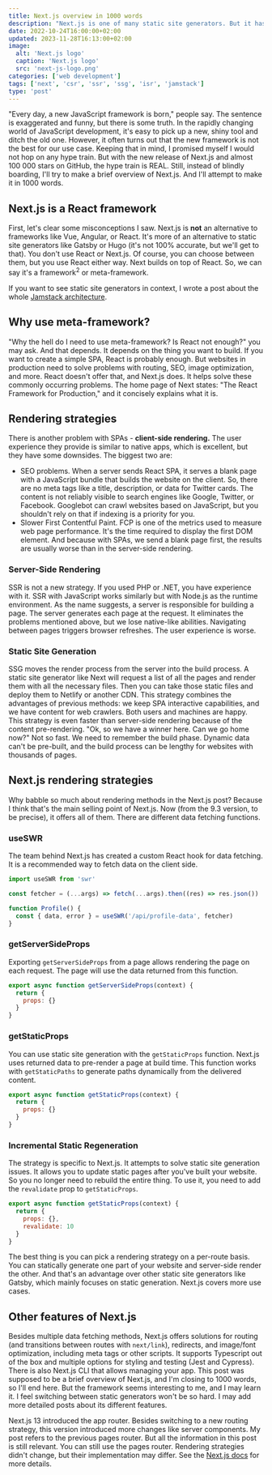 ```yaml
---
title: Next.js overview in 1000 words
description: "Next.js is one of many static site generators. But it has one feature that stands out from the competition. In this brief overview, I'll try to describe it."
date: 2022-10-24T16:00:00+02:00
updated: 2023-11-28T16:13:00+02:00
image:
  alt: 'Next.js logo'
  caption: 'Next.js logo'
  src: 'next-js-logo.png'
categories: ['web development']
tags: ['next', 'csr', 'ssr', 'ssg', 'isr', 'jamstack']
type: 'post'
---
```


"Every day, a new JavaScript framework is born," people say. The sentence is exaggerated and funny, but there is some truth. In the rapidly changing world of JavaScript development, it's easy to pick up a new, shiny tool and ditch the old one. However, it often turns out that the new framework is not the best for our use case. Keeping that in mind, I promised myself I would not hop on any hype train. But with the new release of Next.js and almost 100 000 stars on GitHub, the hype train is REAL. Still, instead of blindly boarding, I'll try to make a brief overview of Next.js. And I'll attempt to make it in 1000 words.

## Next.js is a React framework

First, let's clear some misconceptions I saw. Next.js is **not** an alternative to frameworks like Vue, Angular, or React. It's more of an alternative to static site generators like Gatsby or Hugo (it's not 100% accurate, but we'll get to that). You don't use React or Next.js. Of course, you can choose between them, but you use React either way. Next builds on top of React. So, we can say it's a framework<sup>2</sup> or meta-framework.

<Callout variant="info">

If you want to see static site generators in context, I wrote a post about the whole [Jamstack architecture](/blog/jamstack-what-why-how/).

</Callout>

## Why use meta-framework?

"Why the hell do I need to use meta-framework? Is React not enough?" you may ask. And that depends. It depends on the thing you want to build. If you want to create a simple SPA, React is probably enough. But websites in production need to solve problems with routing, SEO, image optimization, and more. React doesn't offer that, and Next.js does. It helps solve these commonly occurring problems. The home page of Next states: "The React Framework for Production," and it concisely explains what it is.

## Rendering strategies

There is another problem with SPAs - **client-side rendering.** The user experience they provide is similar to native apps, which is excellent, but they have some downsides. The biggest two are:

- SEO problems. When a server sends React SPA, it serves a blank page with a JavaScript bundle that builds the website on the client. So, there are no meta tags like a title, description, or data for Twitter cards. The content is not reliably visible to search engines like Google, Twitter, or Facebook. Googlebot can crawl websites based on JavaScript, but you shouldn't rely on that if indexing is a priority for you.
- Slower First Contentful Paint. FCP is one of the metrics used to measure web page performance. It's the time required to display the first DOM element. And because with SPAs, we send a blank page first, the results are usually worse than in the server-side rendering.

### Server-Side Rendering

SSR is not a new strategy. If you used PHP or .NET, you have experience with it. SSR with JavaScript works similarly but with Node.js as the runtime environment. As the name suggests, a server is responsible for building a page. The server generates each page at the request. It eliminates the problems mentioned above, but we lose native-like abilities. Navigating between pages triggers browser refreshes. The user experience is worse.

### Static Site Generation

SSG moves the render process from the server into the build process. A static site generator like Next will request a list of all the pages and render them with all the necessary files. Then you can take those static files and deploy them to Netlify or another CDN. This strategy combines the advantages of previous methods: we keep SPA interactive capabilities, and we have content for web crawlers. Both users and machines are happy. This strategy is even faster than server-side rendering because of the content pre-rendering. "Ok, so we have a winner here. Can we go home now?" Not so fast. We need to remember the build phase. Dynamic data can't be pre-built, and the build process can be lengthy for websites with thousands of pages.

## Next.js rendering strategies

Why babble so much about rendering methods in the Next.js post? Because I think that's the main selling point of Next.js. Now (from the 9.3 version, to be precise), it offers all of them. There are different data fetching functions.

### useSWR

The team behind Next.js has created a custom React hook for data fetching. It is a recommended way to fetch data on the client side.

```jsx title="Client-Side Rendering in Next.js"
import useSWR from 'swr'

const fetcher = (...args) => fetch(...args).then((res) => res.json())

function Profile() {
  const { data, error } = useSWR('/api/profile-data', fetcher)
}
```

### getServerSideProps

Exporting `getServerSideProps` from a page allows rendering the page on each request. The page will use the data returned from this function.

```jsx title="Server-Side Rendering in Next.js"
export async function getServerSideProps(context) {
  return {
    props: {}
  }
}
```

### getStaticProps

You can use static site generation with the `getStaticProps` function. Next.js uses returned data to pre-render a page at build time. This function works with `getStaticPaths` to generate paths dynamically from the delivered content.

```jsx title="Static Site Generation in Next.js"
export async function getStaticProps(context) {
  return {
    props: {}
  }
}
```

### Incremental Static Regeneration

The strategy is specific to Next.js. It attempts to solve static site generation issues. It allows you to update static pages after you've built your website. So you no longer need to rebuild the entire thing. To use it, you need to add the `revalidate` prop to `getStaticProps`.

```jsx title="Incremental Static Regeneration in Next.js"
export async function getStaticProps(context) {
  return {
    props: {},
    revalidate: 10
  }
}
```

The best thing is you can pick a rendering strategy on a per-route basis. You can statically generate one part of your website and server-side render the other. And that's an advantage over other static site generators like Gatsby, which mainly focuses on static generation. Next.js covers more use cases.

## Other features of Next.js

Besides multiple data fetching methods, Next.js offers solutions for routing (and transitions between routes with `next/link`), redirects, and image/font optimization, including meta tags or other scripts. It supports Typescript out of the box and multiple options for styling and testing (Jest and Cypress). There is also Next.js CLI that allows managing your app. This post was supposed to be a brief overview of Next.js, and I'm closing to 1000 words, so I'll end here. But the framework seems interesting to me, and I may learn it. I feel switching between static generators won't be so hard. I may add more detailed posts about its different features.

<Callout variant="info">

Next.js 13 introduced the app router. Besides switching to a new routing strategy, this version introduced more changes like server components. My post refers to the previous pages router. But all the information in this post is still relevant. You can still use the pages router. Rendering strategies didn't change, but their implementation may differ. See the [Next.js docs](https://nextjs.org/docs/app) for more details.

</Callout>
